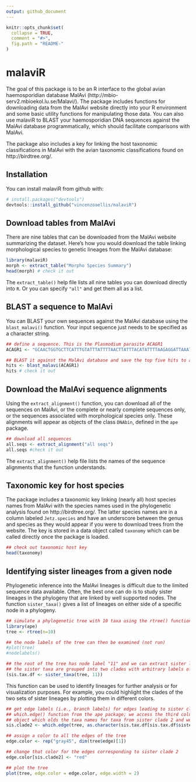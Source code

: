 ```yaml
---
output: github_document
---
```


<!-- README.md is generated from README.Rmd. Please edit that file -->

```r
knitr::opts_chunk$set(
  collapse = TRUE,
  comment = "#>",
  fig.path = "README-"
)
```

# malaviR

The goal of this package is to be an R interface to the global avian haemosporidian database MalAvi (http://mbio-serv2.mbioekol.lu.se/Malavi/). The package includes functions for downloading data from the MalAvi website directly into your R environment and some basic utility functions for manipulating those data. You can also use malaviR to BLAST your haemosporidian DNA sequences against the MalAvi database programmatically, which should facilitate comparisons with MalAvi.  
  
The package also includes a key for linking the host taxonomic classifications in MalAvi with the avian taxonomic classifications found on http://birdtree.org/.

## Installation

You can install malaviR from github with:

```r
# install.packages("devtools")
devtools::install_github("vincenzoaellis/malaviR")
```

## Download tables from MalAvi

There are nine tables that can be downloaded from the MalAvi website summarizing the dataset. Here's how you would download the table linking morphological species to genetic lineages from the MalAvi database:

```r
library(malaviR)
morph <- extract_table("Morpho Species Summary")
head(morph) # check it out
```

The `extract_table()` help file lists all nine tables you can download directly into `R`. Or you can specify `"all"` and get them all as a list.  

## BLAST a sequence to MalAvi

You can BLAST your own sequences against the MalAvi database using the `blast_malavi()` function. Your input sequence just needs to be specified as a character string.  

```r
## define a sequence. This is the Plasmodium parasite ACAGR1
ACAGR1 <- "GCAACTGGTGCTTCATTTGTATTTATTTTAACTTATTTACATATTTTAAGAGGATTAAATTATTCATATTCATATTTACCTTTATCATGGATATCTGGATTAATAATATTTTTAATATCTATAGTAACAGCTTTTATGGGTTACGTATTACCTTGGGGTCAAATGAGTTTCTGGGGTGCTACCGTAATAACTAATTTATTATATTTTATACCTGGACTAGTTTCATGGATATGTGGTGGATATCTTGTAAGTGACCCAACCTTAAAAAGATTCTTTGTACTACATTTTACATTTCCTTTTATAGCTTTATGTATTGTATTTATACATATATTCTTTCTACATTTACAAGGTAGCACAAATCCTTTAGGGTATGATACAGCTTTAAAAATACCCTTCTATCCAAATCTTTTAAGTCTTGATATTAAAGGATTTAATAATGTATTAGTATTATTTTTAGCACAAAGTTTATTTGGAATACT"

## BLAST it against the MalAvi database and save the top five hits to a data frame
hits <- blast_malavi(ACAGR1)
hits # check it out
```

## Download the MalAvi sequence alignments

Using the `extract_alignment()` function, you can download all of the sequences on MalAvi, or the complete or nearly complete sequences only, or the sequences associated with morphological species only. These alignments will appear as objects of the class `DNAbin`, defined in the `ape` package.

```r
## download all sequences
all.seqs <- extract_alignment("all seqs")
all.seqs #check it out
```

The `extract_alignment()` help file lists the names of the sequence alignments that the function understands.

## Taxonomic key for host species

The package includes a taxonomic key linking (nearly all) host species names from MalAvi with the species names used in the phylogenetic analysis found on http://birdtree.org/. The latter species names are in a column labeled `Jetz.species` and have an underscore between the genus and species as they would appear if you were to download trees from the website. The key is stored in a data object called `taxonomy` which can be called directly once the package is loaded.

```r
## check out taxonomic host key
head(taxonomy)
```

## Identifying sister lineages from a given node

Phylogenetic inference into the MalAvi lineages is difficult due to the limited sequence data available. Often, the best one can do is to study sister lineages in the phylogeny that are linked by well supported nodes. The function `sister_taxa()` gives a list of lineages on either side of a specific node in a phylogeny.

```r
## simulate a phylogenetic tree with 10 taxa using the rtree() function in the ape package
library(ape)
tree <- rtree(n=10)

## the node labels of the tree can then be examined (not run)
#plot(tree)
#nodelabels()

## the root of the tree has node label "11" and we can extract sister lineages from the root;
## the sister taxa are grouped into two clades with arbitrary labels of "1" and "2"
(sis.tax.df <- sister_taxa(tree, 11))
```

This function can be used to identify lineages for further analysis or for visualization purposes. For example, you could highlight the clades of the two sets of sister lineages by plotting them in different colors.

```r
## get edge labels (i.e., branch labels) for edges leading to sister clade 2 using the
## which.edge() function from the ape package; we access the third column from the sis.tax.df
## object which olds the taxa names for taxa from sister clade 2 and we convert the names to characters
sis.clade2 <- which.edge(tree, as.character(sis.tax.df[sis.tax.df$sister.clade == 2, 3]))

## assign a color to all the edges of the tree
edge.color <- rep("gray45", dim(tree$edge)[1])

## change that color for the edges corresponding to sister clade 2
edge.color[sis.clade2] <- "red"

## plot the tree
plot(tree, edge.color = edge.color, edge.width = 2)
```


